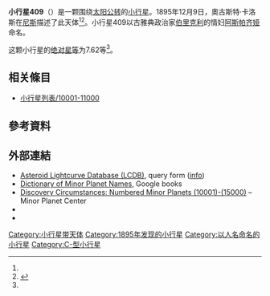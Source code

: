 {{Infobox planet
 | minorplanet     = yes
 | name            = 409 Aspasia
 | background      = #D6D6D6
 | image = 
 | image_size      = 
 | caption         =
 | discovery_ref   =  <ref name="MPC-object" />
 | discoverer      = [[奧古斯特·卡洛斯|奧古斯特·卡洛斯]]
 | discovery_site  = [[尼斯|尼斯]]
 | discovered      = 1895年12月9日
 | mpc_name        = 409 Aspasia
 | alt_names       = 409 Aspasia
 | pronounced      = 
 | named_after     = <ref name="MPC-object" />
 | mp_category     = [[主帶小行星|主帶小行星]] <ref name="MPC-object" /><ref name="jpldata" />
 | orbit_ref       = <ref name="a">[http://ssd.jpl.nasa.gov/sbdb.cgi?sstr=409 409] {{Wayback|url=http://ssd.jpl.nasa.gov/sbdb.cgi?sstr=409 |date=20160120213259 }}，小行星數據庫瀏覽器（JPL Small-Body Database Browser）－[[美国国家航空航天局|美国国家航空航天局]]喷气推进实验室</ref>
 | epoch           = 2018-03-23.0（[[儒略日|JD]] 2458200.5）
 | uncertainty     = 0
 | observation_arc = 
 | aphelion = {{convert|2.763|AU|km|3|abbr=on|lk=out}}
 | perihelion      = {{convert|2.3877575|AU|km|3|abbr=on}}
 | semimajor       = 2.5751879
 | eccentricity    = 0.0727832
 | period          = 4.13[[儒略年|yr]]
 | mean_anomaly    = 44.01723[[度|°]]
 | mean_motion     = {{Deg2DMS|0.23850110|sup=ms}} / day
 | inclination     = 11.26817
 | asc_node        = 242.15336°
 | arg_peri        = 353.10279
 | mean_diameter   = 
 | rotation        = 
 | albedo          =
 | spectral_type   =
 | abs_magnitude   = 7.62<ref name="jpldata" />
}}
'''小行星409'''（{{lang-en|409 Aspasia}}）是一颗围绕[[太阳|太阳]][[公转|公转]]的[[小行星|小行星]]。1895年12月9日，奧古斯特·卡洛斯在[[尼斯|尼斯]]描述了此天体<ref name="a" /><ref>{{cite news|title=小行星列表|url=http://cfa-www.harvard.edu/iau/lists/NumberedMPs.txt|accessdate=2018-10-19|newspaper=哈佛大学|archive-date=2008-05-17|archive-url=https://web.archive.org/web/20080517010638/http://cfa-www.harvard.edu/iau/lists/NumberedMPs.txt|dead-url=no}}</ref>。小行星409以古雅典政治家[[伯里克利|伯里克利]]的情妇[[阿斯帕齐娅|阿斯帕齐娅]]命名。

这颗小行星的[[绝对星等|绝对星等]]为7.62等<ref name="a" />。

== 相关條目 ==
*[[小行星列表/10001-11000|小行星列表/10001-11000]]

== 參考資料 ==
{{reflist|refs=

<ref name="jpldata">{{cite web
 |type         = 2018-01-26 last obs.
 |title        = JPL Small-Body Database Browser:409 Aspasia-409 Aspasia
 |url          = https://ssd.jpl.nasa.gov/sbdb.cgi?sstr=409
 |publisher    = [[Jet_Propulsion_Laboratory|Jet Propulsion Laboratory]]
 |accessdate   = 28 March 2018
 |archive-date = 2021-01-29
 |archive-url  = https://web.archive.org/web/20210129164111/https://ssd.jpl.nasa.gov/sbdb.cgi?sstr=409
 |dead-url     = no
}}</ref>

<ref name="MPC-object">{{cite web
  |title      = 409 Aspasia
  |work      = Minor Planet Center
  |url      = https://www.minorplanetcenter.net/db_search/show_object?object_id=409
  |accessdate      = 28 March 2018
  |archive-date      = 2016-03-04
  |archive-url      = https://web.archive.org/web/20160304105111/http://minorplanetcenter.net/db_search/show_object?object_id=409
  |dead-url      = no
  }}</ref>

}}

==  外部連結 ==
* [http://www.minorplanet.info/PHP/lcdbsummaryquery.php Asteroid Lightcurve Database (LCDB)]{{Wayback|url=http://www.minorplanet.info/PHP/lcdbsummaryquery.php |date=20171210173955 }}, query form ([http://www.minorplanet.info/lightcurvedatabase.html info]{{Wayback|url=http://www.minorplanet.info/lightcurvedatabase.html |date=20171216050541 }})
* [https://books.google.com/books?id=aeAg1X7afOoC&pg Dictionary of Minor Planet Names], Google books
* [http://www.minorplanetcenter.net/iau/lists/NumberedMPs010001.html Discovery Circumstances: Numbered Minor Planets (10001)-(15000)]{{Wayback|url=http://www.minorplanetcenter.net/iau/lists/NumberedMPs010001.html |date=20180612162317 }} – Minor Planet Center
* {{AstDys|409}}
* {{JPL small body}}

{{Minor Planet Number|[[小行星408|小行星408]]|[[小行星410|小行星410]]}}
{{小天体}}

[[Category:小行星带天体|Category:小行星带天体]]
[[Category:1895年发现的小行星|Category:1895年发现的小行星]]
[[Category:以人名命名的小行星|Category:以人名命名的小行星]]
[[Category:C-型小行星|Category:C-型小行星]]
